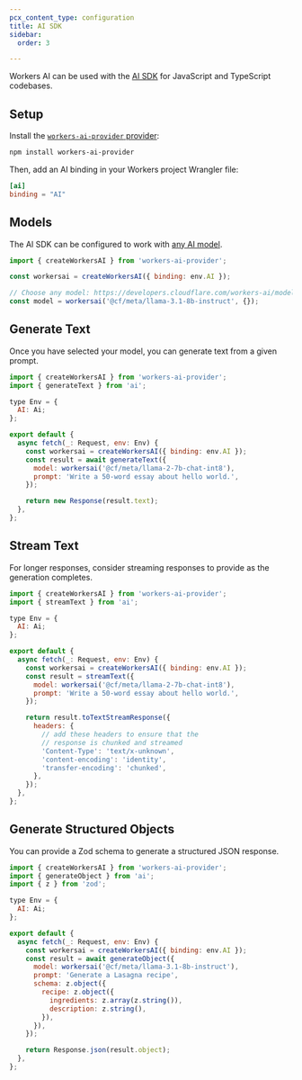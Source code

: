 ```yaml
---
pcx_content_type: configuration
title: AI SDK
sidebar:
  order: 3

---
```


Workers AI can be used with the [AI SDK](https://sdk.vercel.ai/) for JavaScript and TypeScript codebases.

## Setup

Install the [`workers-ai-provider` provider](https://sdk.vercel.ai/providers/community-providers/cloudflare-workers-ai):

```bash
npm install workers-ai-provider
```

Then, add an AI binding in your Workers project Wrangler file:

```toml
[ai]
binding = "AI"
```

## Models

The AI SDK can be configured to work with [any AI model](/workers-ai/models/).

```js
import { createWorkersAI } from 'workers-ai-provider';

const workersai = createWorkersAI({ binding: env.AI });

// Choose any model: https://developers.cloudflare.com/workers-ai/models/
const model = workersai('@cf/meta/llama-3.1-8b-instruct', {});
```

## Generate Text

Once you have selected your model, you can generate text from a given prompt.

```js
import { createWorkersAI } from 'workers-ai-provider';
import { generateText } from 'ai';

type Env = {
  AI: Ai;
};

export default {
  async fetch(_: Request, env: Env) {
    const workersai = createWorkersAI({ binding: env.AI });
    const result = await generateText({
      model: workersai('@cf/meta/llama-2-7b-chat-int8'),
      prompt: 'Write a 50-word essay about hello world.',
    });

    return new Response(result.text);
  },
};
```

## Stream Text

For longer responses, consider streaming responses to provide as the generation completes.

```js
import { createWorkersAI } from 'workers-ai-provider';
import { streamText } from 'ai';

type Env = {
  AI: Ai;
};

export default {
  async fetch(_: Request, env: Env) {
    const workersai = createWorkersAI({ binding: env.AI });
    const result = streamText({
      model: workersai('@cf/meta/llama-2-7b-chat-int8'),
      prompt: 'Write a 50-word essay about hello world.',
    });

    return result.toTextStreamResponse({
      headers: {
        // add these headers to ensure that the
        // response is chunked and streamed
        'Content-Type': 'text/x-unknown',
        'content-encoding': 'identity',
        'transfer-encoding': 'chunked',
      },
    });
  },
};
```

## Generate Structured Objects

You can provide a Zod schema to generate a structured JSON response.

```js
import { createWorkersAI } from 'workers-ai-provider';
import { generateObject } from 'ai';
import { z } from 'zod';

type Env = {
  AI: Ai;
};

export default {
  async fetch(_: Request, env: Env) {
    const workersai = createWorkersAI({ binding: env.AI });
    const result = await generateObject({
      model: workersai('@cf/meta/llama-3.1-8b-instruct'),
      prompt: 'Generate a Lasagna recipe',
      schema: z.object({
        recipe: z.object({
          ingredients: z.array(z.string()),
          description: z.string(),
        }),
      }),
    });

    return Response.json(result.object);
  },
};
```